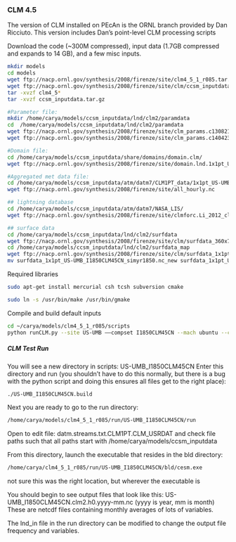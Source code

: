 ### CLM 4.5 {#inst-clm45}

The version of CLM installed on PEcAn is the ORNL branch provided by Dan Ricciuto. This version includes Dan's point-level CLM processing scripts

Download the code (~300M compressed), input data (1.7GB compressed and expands to 14 GB), and a few misc inputs.

```bash
mkdir models
cd models
wget ftp://nacp.ornl.gov/synthesis/2008/firenze/site/clm4_5_1_r085.tar.gz
wget ftp://nacp.ornl.gov/synthesis/2008/firenze/site/clm/ccsm_inputdata.tar.gz
tar -xvzf clm4_5*
tar -xvzf ccsm_inputdata.tar.gz

#Parameter file:
mkdir /home/carya/models/ccsm_inputdata/lnd/clm2/paramdata
cd  /home/carya/models/ccsm_inputdata/lnd/clm2/paramdata
wget ftp://nacp.ornl.gov/synthesis/2008/firenze/site/clm_params.c130821.nc
wget ftp://nacp.ornl.gov/synthesis/2008/firenze/site/clm_params.c140423.nc

#Domain file:
cd /home/carya/models/ccsm_inputdata/share/domains/domain.clm/
wget ftp://nacp.ornl.gov/synthesis/2008/firenze/site/domain.lnd.1x1pt_US-UMB_navy.nc

#Aggregated met data file:
cd /home/carya/models/ccsm_inputdata/atm/datm7/CLM1PT_data/1x1pt_US-UMB
wget ftp://nacp.ornl.gov/synthesis/2008/firenze/site/all_hourly.nc 

## lightning database
cd /home/carya/models/ccsm_inputdata/atm/datm7/NASA_LIS/
wget ftp://nacp.ornl.gov/synthesis/2008/firenze/site/clmforc.Li_2012_climo1995-2011.T62.lnfm_Total_c140423.nc

## surface data
cd /home/carya/models/ccsm_inputdata/lnd/clm2/surfdata
wget ftp://nacp.ornl.gov/synthesis/2008/firenze/site/clm/surfdata_360x720cru_simyr1850_c130927.nc
cd /home/carya/models/ccsm_inputdata/lnd/clm2/surfdata_map
wget ftp://nacp.ornl.gov/synthesis/2008/firenze/site/clm/surfdata_1x1pt_US-UMB_I1850CLM45CN_simyr1850.nc_new
mv surfdata_1x1pt_US-UMB_I1850CLM45CN_simyr1850.nc_new surfdata_1x1pt_US-UMB_I1850CLM45CN_simyr1850.nc
```
Required libraries
```bash
sudo apt-get install mercurial csh tcsh subversion cmake

sudo ln -s /usr/bin/make /usr/bin/gmake
```
Compile and build default inputs
```bash
cd ~/carya/models/clm4_5_1_r085/scripts
python runCLM.py --site US-UMB ––compset I1850CLM45CN --mach ubuntu --ccsm_input /home/carya/models/ccsm_inputdata --tstep 1 --nopointdata --coldstart --cpl_bypass --clean_build
```

##### CLM Test Run
You will see a new directory in scripts:  US-UMB_I1850CLM45CN
Enter this directory and run (you shouldn’t have to do this normally, but there is a bug with the python script and doing this ensures all files get to the right place):
```bash
./US-UMB_I1850CLM45CN.build
```

Next you are ready to go to the run directory:
```bash
/home/carya/models/clm4_5_1_r085/run/US-UMB_I1850CLM45CN/run
```
Open to edit file: datm.streams.txt.CLM1PT.CLM_USRDAT and check file paths such that all paths start with /home/carya/models/ccsm_inputdata

From this directory, launch the executable that resides in the bld directory:
```bash
/home/carya/clm4_5_1_r085/run/US-UMB_I1850CLM45CN/bld/cesm.exe
```    
not sure this was the right location, but wherever the executable is

You should begin to see output files that look like this:
US-UMB_I1850CLM45CN.clm2.h0.yyyy-mm.nc (yyyy is year, mm is month)
These are netcdf files containing monthly averages of lots of variables.

The lnd_in file in the run directory can be modified to change the output file frequency and variables.


